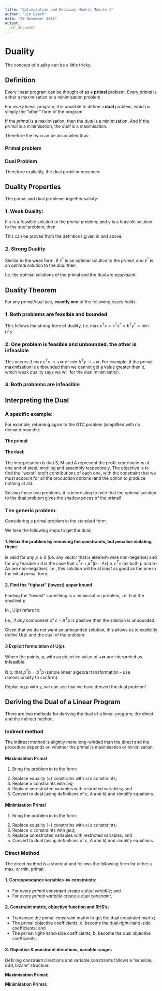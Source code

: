 ```yaml
---
title: "Optimisation and Decision Models Module 1"
author: "Jim Leach"
date: "28 November 2015"
output:
  pdf_document
---
```


# Duality

The concept of duality can be a little tricky.

## Definition

Every linear program can be thought of as a __primal__ problem. Every _primal_ is either a maximisation or a minimisation problem. 

For _every_ linear program, it is possible to define a __dual__ problem, which is simply the "other" form of the program. 

If the _primal_ is a maximisation, then the _dual_ is a minimisation. And if the _primal_ is a minimisation, the _dual_ is a maximisation. 

Therefore the two can be assocaited thus:

### Primal problem

\begin{equation}\label{eq:primal}
\begin{split}
    \text{maximise} \\
        c^Tx \\
    \text{subject to} \\ 
            Ax \leq b \\
            x \in \mathbb{R}_{+}^{n} \\
            \Updownarrow            
\end{split}
\end{equation}


### Dual Problem

\begin{equation}\label{eq:dual}
\begin{split}
    \Updownarrow \\
    \text{minimise} \\
        b^Ty \\
    \text{subject to} \\
        A^Ty \geq c \\
        y \in \mathbb{R}_+^m
\end{split}
\end{equation}


Therefore explicitly, the dual problem becomes:

\begin{equation}
\begin{split}
    \text{minimise} \sum_{i=1}^m b_iy_i \\
    \text{subject to} \sum_{i=1}^m a_{ij} y_i \geq c_j \quad \forall j=1,...n \\
    y_1, ..., y_m \geq 0
\end{split}
\end{equation}

## Duality Properties

The primal and dual problems together satisfy:

### 1. Weak Duality:

If $x$ is a feasible solution to the _primal_ problem, and $y$ is a feasible solution to the _dual_ problem, then:

\begin{equation}
c^Tx\leq b^Ty
\end{equation}

This can be proved from the defintions given in \eqref{eq:primal} and \eqref{eq:dual} above:

\begin{equation}\label{eq:proof}
\begin{split}
    \text{It is known from the dual that: } c \leq A^Ty \\
    \\
    \therefore\quad \text{substituting this in: } c^Tx \leq (A^Ty)^Tx \\
    \\
    \text{this gives:} \\
    c^Tx \leq y^TAx \\
    \\
    \text{(given that } (A^T)^T = A \text{ and } (AB)^T = A^TB^T \text{)}\\
    \\
    \text{We also know that: }Ax \leq b \text{ (from the primal)} \\
    \therefore\quad c^Tx \leq y^Tb \\
    \therefore\quad c^Tx \leq b^Ty
\end{split}
\end{equation}

### 2. Strong Duality

Similar to the weak form, if $x^*$ is an _optimal_ solution to the _primal_, and $y^*$ is an _optimal_ solution to the _dual_ then:

\begin{equation}\label{eq:strong}
c^Tx^* = b^Ty^*
\end{equation}

I.e. the optimal solutions of the primal and the dual are _equivalent_.

## Duality Theorem

For any primal/dual pair, __exactly one__ of the following cases holds:

### 1. Both problems are feasible and bounded

This follows the strong form of duality, i.e. $\text{max } c^Tx = c^Tx^* = b^Ty^* = \text{min } b^Ty$.

### 2. One problem is feasible and unbounded, the other is infeasible

This occurs if $\text{max } c^Tx \rightarrow +\infty$ or $\text{min } b^Ty \rightarrow - \infty$. For example, if the primal maximisation is unbounded then we cannot get a value greater than it, which weak duality says we will for the dual minimisation.

### 3. Both problems are infeasible

## Interpreting the Dual

### A specific example:

For example, returning again to the GTC problem (simplified with no demand bounds):

#### The primal:

\begin{equation}
\begin{split}
\text{max } 0.13W + 0.10P \\
\text{subject to:}\\
1.5W + 1.0P \leq 27000 \\
1.0W + 1.0P \leq 21000 \\
0.3W + 0.5P \leq 9000 \\
W, P \geq 0
\end{split}
\end{equation}

#### The dual:

\begin{equation}
\begin{split}
\text{min } 27000S + 21000M + 9000A \\
\text{subject to:} \\
1.5S + 1.0M + 0.3A \geq 0.13 \\
1.0S + 1.0M + 0.5A \geq 0.10 \\
S, M, A, \geq 0
\end{split}
\end{equation}

The interpretation is that S, M and A represent the profit contributions of one unit of steel, modling and assembly respectively. The objective is to find the "worst" profit contributions of each one, with the constraint that we must account for all the production options (and the option to produce nothing at all).

Solving these two problems, it is interesting to note that the optimal solution to the dual problem gives the shadow prices of the primal!

### The generic problem:

Considering a primal problem in the standard form:

\begin{equation}\label{eq:primal2}
\begin{split}
    \text{maximise} \\
        c^Tx \\
    \text{subject to} \\ 
            Ax \leq b \\
            x \in \mathbb{R}_{+}^{n}
\end{split}
\end{equation}

We take the following steps to get the dual:

#### 1. Relax the problem by removing the constraints, but penalise violating them:

\begin{equation} \label{eq:relax}
U(p) = \begin{split} \text{max } c^Tx + p^T(b-Ax) \\ \text{s.t. } x \in \mathbb{R}_+^n \end{split}
\end{equation}

\eqref{eq:relax} is valid for _any_ $p \geq 0$ (i.e. any vector that is element-wise non-negative) and for any feasible x it is the case that $c^Tx + p^T(b-Ax)\geq c^Tx$ (as both p _and_ b-Ax are non-negative). I.e., this solution will be at _least_ as good as the one in the initial primal form. 

#### 2. Find the "tighest" (lowest) upper bound

Finding the "lowest" something is a minimisation problem, i.e. find the smallest p.

\begin{equation} \label{eq:min_up}
\begin{split}
\text{minimise } U(p) \\
\text{s.t. } p\in\mathbb{R}_+^m
\end{split}
\end{equation}

In \eqref{eq:min_up}, U(p) refers to:

\begin{equation}
\begin{split}
U(p) = \text{maximise } c^Tx + p^T(b - Ax) \\
\\
= \text{maximise } p^Tb + (c - A^Tp)^Tx \\
\text{ (As neither p nor b directly depend on x)} \\
\\
= p^Tb + \text{maximise } (c - A^Tp)^Tx \\
= \begin{cases} 
        p^Tb\text{ if }c-A^Tp \leq 0 \\ 
        + \infty \text{ otherwise} 
    \end{cases}
\end{split}
\end{equation}

I.e., if _any_  component of $c-A^Tp$ is positive then the solution is unbounded. 

Given that we do not want an unbounded solution, this allows us to explicitly define U(p) and the dual of the problem:

#### 3 Explicit formulation of U(p):

\begin{equation}
\begin{split}
\text{minimse } b^Tp \\
\text{s.t. } \\
A^Tp \geq c \\
p\in\mathbb{R}_+^m
\end{split}
\end{equation}

Where the points, p, with an objective value of $+\infty$ are interpreted as infeasible.

N.b. that $p^Tb = b^Tp$ (simple linear algebra transformation - use dimensionality to confirm).

Replacing $p$ with $y$, we can see that we have derived the dual problem!

## Deriving the Dual of a Linear Program

There are two methods for deriving the dual of a linear program, the direct and the indirect method.

### Indirect method

The indirect method is slightly more long-winded than the direct and the procedure depends on whether the primal is maximisation or minimisation:

#### Maximisation Primal

1. Bring the problem in to the form:

\begin{equation}
\begin{split}
\text{maximise } c^Tx \\
\text{s.t.} \\
    Ax\leq b \\
    x \in \mathbb{R}_+^n
\end{split}\end{equation}

2. Replace equality (=) constrains with $\geq$/$\leq$ constraints;
3. Replace $\geq$ constraints with $leq$; 
4. Replace unrestricted variables with restricted variables; and
5. Convert to dual (using definitions of c, A and b) and simplify equations.

#### Minimisation Primal

1. Bring the problem in to the form:

\begin{equation}
\begin{split}
\text{minimise } b^Ty \\
\text{s.t.} \\
    A^Ty \geq c \\
    y \in \mathbb{R}_+^n
\end{split}\end{equation}

2. Replace equality (=) constrains with $\geq$/$\leq$ constraints;
3. Replace $\leq$ constraints with $geq$; 
4. Replace unrestricted variables with restricted variables; and
5. Convert to dual (using definitions of c, A and b) and simplify equations.

### Direct Method

The direct method is a shortcut and follows the following form for either a max. _or_ min. primal:

#### 1. Correspondance variables $\Leftrightarrow$ constraints:

* For every _primal constraint_ create a _dual variable_; and
* For every _primal variable_ create a _dual constraint_.

#### 2. Constraint matrix, objective function and RHS's:

* Transpose the primal constraint matrix to get the dual constraint matrix;
* The primal objective coefficients, c, become the dual right-hand-side coefficients; and
* The primal right-hand-side coefficients, b, become the dual objective coefficients.

#### 3. Objective & constraint directions, variable ranges

Defining constraint directions and variable constraints follows a "sensible, odd, bizare" structure:

__Maximisation Primal:__

\begin{tabular}{c c c}
 i-th primal constraint & i-th dual variable & SOB \\ \hline
 $a_i^Tx\leq b_i$ & $y_i \geq 0$ & sensible - we expect we can only take values "up to" something\\
 $a_i^Tx = b_i$ & $y_i \text{ unrestricted}$ & odd \\
 $a_i^Tx\geq b_i$ & $y_i \leq 0$ & bizarre - we're maximising something that can go up to $+\infty$
\end{tabular}

\begin{tabular}{c c c}
 i-th primal variable & i-th dual constraint & SOB \\ \hline
 $x_i \geq 0$ & $a_j^Ty \geq c_j$ & sensible - we expect non-negative values in maximisation\\
 $x_i \text{unrestricted}$ & $a_j^Ty = c_j$ & odd \\
 $x_i \leq 0$ & $a_j^Ty \leq c_j$ & bizarre - we dont't expect negative values in maximisation
\end{tabular}




__Minimisation Primal:__

\begin{tabular}{c c c}
 i-th primal constraint & i-th dual variable & SOB \\ \hline
 $a_i^Tx\geq b_i$ & $y_i \geq 0$ & sensible - we expect we can only take values above something\\
 $a_i^Tx = b_i$ & $y_i \text{ unrestricted}$ & odd \\
 $a_i^Tx\leq b_i$ & $y_i \leq 0$ & bizarre - we're minimising something that can go down to $-\infty$
\end{tabular}

\begin{tabular}{c c c}
 i-th primal variable & i-th dual constraint & SOB \\ \hline
 $x_i \geq 0$ & $a_j^Ty \leq c_j$ & sensible - we expect non-negative values\\
 $x_i \text{unrestricted}$ & $a_j^Ty = c_j$ & odd \\
 $x_i \leq 0$ & $a_j^Ty \geq c_j$ & bizarre - we're minimising something that can go down to $-\infty$
\end{tabular}